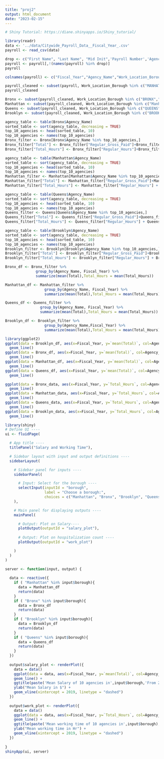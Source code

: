 ```yaml
---
title: "proj2"
output: html_document
date: "2023-02-15"
---
```


```r
# Shiny Tutorial: https://diane.shinyapps.io/Shiny_tutorial/
```

```r
library(readr)
data <- '../data/Citywide_Payroll_Data__Fiscal_Year_.csv'
payroll <- read_csv(data)
```


```r
drop <- c("First Name", "Last Name", "Mid Init",'Payroll Number','Agency Start Date','Pay Basis')
payroll <- payroll[,!(names(payroll) %in% drop)]
payroll
```

```r
colnames(payroll) <- c("Fiscal_Year","Agency_Name","Work_Location_Borough","Title_Description","Leave_Status_as_of_June30","Base_Salary","Regular_Hours","Regular_Gross_Paid","OT_Hours","Total_OT_Paid","Total_Other_Paid")
```

```r
payroll_cleaned <- subset(payroll, Work_Location_Borough %in% c("MANHATTAN","BRONX","QUEENS","BROOKLYN","Bronx","Queens","Manhattan"))
payroll_cleaned
```

```r
Bronx <- subset(payroll_cleaned, Work_Location_Borough %in% c("BRONX","Bronx"))
Manhattan <- subset(payroll_cleaned, Work_Location_Borough %in% c("Manhattan","MANHATTAN"))
Queens <- subset(payroll_cleaned, Work_Location_Borough %in% c("QUEENS","Queens"))
Brooklyn <- subset(payroll_cleaned, Work_Location_Borough %in% c("BROOKLYN"))
```

```r
agency_table <- table(Bronx$Agency_Name)
sorted_table <- sort(agency_table, decreasing = TRUE)
top_10_agencies <- head(sorted_table, 10)
top_10_agencies <- names(top_10_agencies)
Bronx_filter <- Bronx[Bronx$Agency_Name %in% top_10_agencies,]
Bronx_filter["Total"] <- Bronx_filter["Regular_Gross_Paid"]+Bronx_filter["Total_OT_Paid"]+Bronx_filter["Total_Other_Paid"]
Bronx_filter["Total_Hours"] <- Bronx_filter["Regular_Hours"]+Bronx_filter["OT_Hours"]

```

```r
agency_table <- table(Manhattan$Agency_Name)
sorted_table <- sort(agency_table, decreasing = TRUE)
top_10_agencies <- head(sorted_table, 10)
top_10_agencies <- names(top_10_agencies)
Manhattan_filter <- Manhattan[Manhattan$Agency_Name %in% top_10_agencies,]
Manhattan_filter["Total"] <- Manhattan_filter["Regular_Gross_Paid"]+Manhattan_filter["Total_OT_Paid"]+Manhattan_filter["Total_Other_Paid"]
Manhattan_filter["Total_Hours"] <- Manhattan_filter["Regular_Hours"] + Manhattan_filter["OT_Hours"]

```

```r
agency_table <- table(Queens$Agency_Name)
sorted_table <- sort(agency_table, decreasing = TRUE)
top_10_agencies <- head(sorted_table, 10)
top_10_agencies <- names(top_10_agencies)
Queens_filter <- Queens[Queens$Agency_Name %in% top_10_agencies,]
Queens_filter["Total"] <- Queens_filter["Regular_Gross_Paid"]+Queens_filter["Total_OT_Paid"]+Queens_filter["Total_Other_Paid"]
Queens_filter["Total_Hours"] <- Queens_filter["Regular_Hours"] + Queens_filter["OT_Hours"]

```

```r
agency_table <- table(Brooklyn$Agency_Name)
sorted_table <- sort(agency_table, decreasing = TRUE)
top_10_agencies <- head(sorted_table, 10)
top_10_agencies <- names(top_10_agencies)
Brooklyn_filter <- Brooklyn[Brooklyn$Agency_Name %in% top_10_agencies,]
Brooklyn_filter["Total"] <- Brooklyn_filter["Regular_Gross_Paid"]+Brooklyn_filter["Total_OT_Paid"]+Brooklyn_filter["Total_Other_Paid"]
Brooklyn_filter["Total_Hours"] <- Brooklyn_filter["Regular_Hours"] + Brooklyn_filter["OT_Hours"]

```

```r
Bronx_df <- Bronx_filter %>%
              group_by(Agency_Name, Fiscal_Year) %>%
              summarize(mean(Total),Total_Hours = mean(Total_Hours))

```

```r
Manhattan_df <- Manhattan_filter %>%
                  group_by(Agency_Name, Fiscal_Year) %>%
                  summarize(mean(Total),Total_Hours = mean(Total_Hours))

```

```r
Queens_df <- Queens_filter %>%
                group_by(Agency_Name, Fiscal_Year) %>%
                summarize(mean(Total),Total_Hours = mean(Total_Hours))

```

```r
Brooklyn_df <- Brooklyn_filter %>%
                  group_by(Agency_Name,Fiscal_Year) %>%
                  summarize(mean(Total),Total_Hours = mean(Total_Hours))
```
```r
library(ggplot2)
ggplot(data = Brooklyn_df, aes(x=Fiscal_Year, y=`mean(Total)`, col=Agency_Name)) +
  geom_line()
ggplot(data = Bronx_df, aes(x=Fiscal_Year, y=`mean(Total)`, col=Agency_Name)) +
  geom_line()
ggplot(data = Manhattan_df, aes(x=Fiscal_Year, y=`mean(Total)`, col=Agency_Name)) +
  geom_line()
ggplot(data = Queens_df, aes(x=Fiscal_Year, y=`mean(Total)`, col=Agency_Name)) +
  geom_line()
```

```r
ggplot(data = Bronx_data, aes(x=Fiscal_Year, y=`Total_Hours`, col=Agency_Name)) +
  geom_line()
ggplot(data = Manhattan_data, aes(x=Fiscal_Year, y=`Total_Hours`, col=Agency_Name)) +
  geom_line()
ggplot(data = Queens_data, aes(x=Fiscal_Year, y=`Total_Hours`, col=Agency_Name)) +
  geom_line()
ggplot(data = Brooklyn_data, aes(x=Fiscal_Year, y=`Total_Hours`, col=Agency_Name)) +
  geom_line()
```

```r
library(shiny)
# Define UI ----
ui <- fluidPage(

  # App title ----
  titlePanel("Salary and Working Time"),

  # Sidebar layout with input and output definitions ----
  sidebarLayout(

    # Sidebar panel for inputs ----
    sidebarPanel(

      # Input: Select for the borough ----
      selectInput(inputId = "borough",
                  label = "Choose a borough:",
                  choices = c("Manhattan", "Bronx", "Brooklyn", "Queens")),
    ),

    # Main panel for displaying outputs ----
    mainPanel(

      # Output: Plot on Salary----
      plotOutput(outputId = "salary_plot"),
      
      # Output: Plot on hospitalization count ----
      plotOutput(outputId = "work_plot")

    )
  )
)

server <- function(input, output) {
  
  data <- reactive({
    if ( "Manhattan" %in% input$borough){
      data = Manhattan_df
      return(data) 
    }
    if ( "Bronx" %in% input$borough){
      data = Bronx_df
      return(data) 
    }
    if ( "Brooklyn" %in% input$borough){
      data = Brooklyn_df
      return(data) 
    }
    if ( "Queens" %in% input$borough){
      data = Queens_df
      return(data) 
    }
  })
  
  output$salary_plot <- renderPlot({
    data = data()
    ggplot(data = data, aes(x=Fiscal_Year, y=`mean(Total)`, col=Agency_Name)) +
    geom_line() +
    ggtitle(paste('Mean Salary of 10 agencies in',input$borough,'From 2014 to 2022')) +
    ylab("Mean Salary in $") + 
    geom_vline(xintercept = 2019, linetype = "dashed")
  })
  
  output$work_plot <- renderPlot({
    data = data()
    ggplot(data = data, aes(x=Fiscal_Year, y=`Total_Hours`, col=Agency_Name)) +
    geom_line() +
    ggtitle(paste('Mean working time of 10 agencies in',input$borough),'From 2014 to 2022') +
    ylab("Mean working time in Hr") + 
    geom_vline(xintercept = 2019, linetype = "dashed")
  })
  
}
shinyApp(ui, server)

```



















